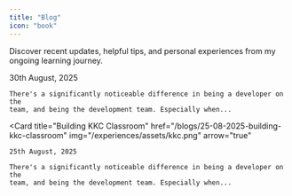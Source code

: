 ```yaml
---
title: "Blog"
icon: "book"
---
```


Discover recent updates, helpful tips, and personal experiences from my ongoing learning journey.

<Columns cols={2}>
  <Card
    title="Beating Gemini"
    href="/blogs/30-08-2025-beating-gemini"
    img="/blogs/30-08-2025-hero.png"
    arrow="true"
  >
    30th August, 2025

    There's a significantly noticeable difference in being a developer on the
    team, and being the development team. Especially when...

  </Card>

  <Card
    title="Building KKC Classroom"
    href="/blogs/25-08-2025-building-kkc-classroom"
    img="/experiences/assets/kkc.png"
    arrow="true"
  >
    25th August, 2025

    There's a significantly noticeable difference in being a developer on the
    team, and being the development team. Especially when...

  </Card>
</Columns>
